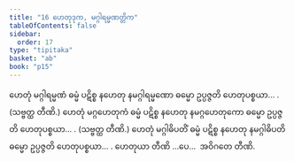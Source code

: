 ```yaml
---
title: "16 ဟေတုဒုက, မဂ္ဂါရမ္မဏတ္တိက"
tableOfContents: false
sidebar:
  order: 17
type: "tipitaka"
basket: "ab"
book: "p15"
---
```



<DynamicBreadcrumb />

<Division number="24" book="p15" e="ch" v="40" p="221">

<Paragraph number="68" book="p15">
ဟေတုံ မဂ္ဂါရမ္မဏံ ဓမ္မံ ပဋိစ္စ နဟေတု နမဂ္ဂါရမ္မဏော ဓမ္မော ဥပ္ပဇ္ဇတိ ဟေတုပစ္စယာ… . (သဗ္ဗတ္ထ တီဏိ.)
</Paragraph>

<Paragraph number="69" book="p15">
ဟေတုံ မဂ္ဂဟေတုကံ ဓမ္မံ ပဋိစ္စ နဟေတု နမဂ္ဂဟေတုကော ဓမ္မော ဥပ္ပဇ္ဇတိ ဟေတုပစ္စယာ… . (သဗ္ဗတ္ထ တီဏိ.)
</Paragraph>

<Paragraph number="70" book="p15">
ဟေတုံ မဂ္ဂါဓိပတိံ ဓမ္မံ ပဋိစ္စ နဟေတု နမဂ္ဂါဓိပတိ ဓမ္မော ဥပ္ပဇ္ဇတိ ဟေတုပစ္စယာ… . ဟေတုယာ တီဏိ …ပေ…  အဝိဂတေ တီဏိ.
</Paragraph>
</Division>